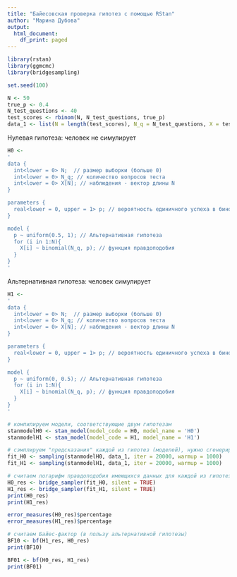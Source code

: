 ```yaml
---
title: "Байесовская проверка гипотез с помощью RStan"
author: "Марина Дубова"
output:
  html_document:
    df_print: paged
---
```


```r
library(rstan)
library(ggmcmc)
library(bridgesampling)
```

```r
set.seed(100)

N <- 50
true_p <- 0.4
N_test_questions <- 40
test_scores <- rbinom(N, N_test_questions, true_p)
data_1 <- list(N = length(test_scores), N_q = N_test_questions, X = test_scores) # формат данных для stan - список с переменными
```

Нулевая гипотеза: человек не симулирует

```r
H0 <-
'
data {
  int<lower = 0> N;  // размер выборки (больше 0)
  int<lower = 0> N_q; // количество вопросов теста
  int<lower = 0> X[N]; // наблюдения - вектор длины N
}

parameters {
  real<lower = 0, upper = 1> p; // вероятность единичного успеха в биномиальном распределении
}

model {
  p ~ uniform(0.5, 1); // Альтернативная гипотеза
  for (i in 1:N){
    X[i] ~ binomial(N_q, p); // функция правдоподобия
  }
}
'
```

Альтернативная гипотеза: человек симулирует

```r
H1 <-
'
data {
  int<lower = 0> N;  // размер выборки (больше 0)
  int<lower = 0> N_q; // количество вопросов теста
  int<lower = 0> X[N]; // наблюдения - вектор длины N
}

parameters {
  real<lower = 0, upper = 1> p; // вероятность единичного успеха в биномиальном распределении
}

model {
  p ~ uniform(0, 0.5); // Альтернативная гипотеза
  for (i in 1:N){
    X[i] ~ binomial(N_q, p); // функция правдоподобия
  }
}
'
```

```r
# компилируем модели, соответствующие двум гипотезам
stanmodelH0 <- stan_model(model_code = H0, model_name = 'H0') 
stanmodelH1 <- stan_model(model_code = H1, model_name = 'H1')

# сэмплируем "предсказания" каждой из гипотез (моделей), нужно сгенерировать очень много 
fit_H0 <- sampling(stanmodelH0, data_1, iter = 20000, warmup = 1000)
fit_H1 <- sampling(stanmodelH1, data_1, iter = 20000, warmup = 1000)
```

```r
# считаем логарифм правдоподобия имеющихся данных для каждой из гипотез (моделей)
H0_res <- bridge_sampler(fit_H0, silent = TRUE)
H1_res <- bridge_sampler(fit_H1, silent = TRUE)
print(H0_res)
print(H1_res)
```

```r
error_measures(H0_res)$percentage
error_measures(H1_res)$percentage
```

```r
# считаем Байес-фактор (в пользу альтернативной гипотезы)
BF10 <- bf(H1_res, H0_res)
print(BF10)

BF01 <- bf(H0_res, H1_res)
print(BF01)
```

